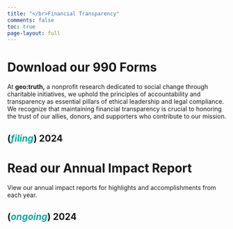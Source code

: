 ```yaml
---
title: "</br>Financial Transparency"
comments: false
toc: true
page-layout: full
---
```


# Download our 990 Forms

At **geo:truth,** a nonprofit research dedicated to social change through charitable initiatives, we uphold the principles of accountability and transparency as essential pillars of ethical leadership and legal compliance. We recognize that maintaining financial transparency is crucial to honoring the trust of our allies, donors, and supporters who contribute to our mission.

## ([*filing*]{style="color:#00A9A3;"}) 2024

::: {#forms_2024}
## 
:::

# Read our Annual Impact Report

View our annual impact reports for highlights and accomplishments from each year.

## ([*ongoing*]{style="color:#00A9A3;"}) 2024

::: {#reports_2024}
## 
:::
